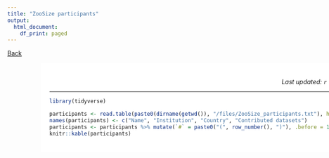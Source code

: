 ```yaml
---
title: "ZooSize participants"
output:
  html_document:
    df_print: paged
---
```


<!-- Global site tag (gtag.js) - Google Analytics -->
<script async src="https://www.googletagmanager.com/gtag/js?id=UA-134870808-1"></script>
<script>
  window.dataLayer = window.dataLayer || [];
  function gtag(){dataLayer.push(arguments);}
  gtag('js', new Date());

  gtag('config', 'UA-134870808-1');
</script>



<style>
.full-page{
  float: left;
  width: 70%;
  vertical-align: top;
  text-align: left;
  margin-left: 15%;
  margin-right: 15%;
}
.body {
  background-image: url("Cores/ALO09P12/ALO09P12.jpg");
  background-repeat: no-repeat;
  background-attachment: fixed;
  background-size: contain;
  background-position: 15%;
}
.content {
    padding:20px;
    width:710px;
    position:relative;
    background: rgb(204, 204, 204); /* Fallback for older browsers without RGBA-support */
    background: rgba(255,255,255, 0.85);
}
.Rchunk {
  width:80%;
  margin-right: 10%;
  margin-left: 10%;
  margin-bottom: 5px;
  margin-top: 5px;
  text-align:left;
  padding: 5px;
  font-family: "Courier New", Times, serif;
}
</style>

<a href="../ZooSize.html"> Back </a>

<div class="body">

<div class="full-page content">

<div style="text-align:right">
*Last updated: `r Sys.Date()`*
</div>


***  

```r
library(tidyverse)
```

```r
participants <- read.table(paste0(dirname(getwd()), "/files/ZooSize_participants.txt"), header=T)
names(participants) <- c("Name", "Institution", "Country", "Contributed datasets")
participants <- participants %>% mutate(`#` = paste0("(", row_number(), ")"), .before = 1)
knitr::kable(participants)
```




